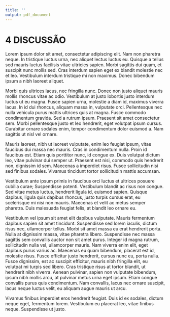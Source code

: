 ```yaml
---
title: ''
output: pdf_document
---
```



# 4 DISCUSSÃO

Lorem ipsum dolor sit amet, consectetur adipiscing elit. Nam non pharetra neque. In tristique luctus urna, nec aliquet lectus luctus eu. Quisque a tellus sed mauris luctus facilisis vitae ultricies sapien. Morbi sagittis dui quam, et suscipit nunc mollis sed. Cras interdum sapien eget ex blandit molestie nec et leo. Vestibulum interdum tristique mi non maximus. Donec bibendum ipsum a nibh laoreet aliquet.

Morbi quis ultrices lacus, nec fringilla nunc. Donec non justo aliquet mauris mollis rhoncus vitae ac odio. Vestibulum at justo lobortis justo interdum luctus ut eu magna. Fusce sapien urna, molestie a diam id, maximus viverra lacus. In id dui rhoncus, aliquam massa in, vulputate orci. Pellentesque nec nulla vehicula purus mattis ultrices quis at magna. Fusce commodo condimentum gravida. Sed a rutrum ipsum. Praesent sit amet consectetur sem. Morbi pellentesque justo et leo hendrerit, eget volutpat ipsum cursus. Curabitur ornare sodales enim, tempor condimentum dolor euismod a. Nam sagittis ut nisl vel ornare.

Mauris laoreet, nibh ut laoreet vulputate, enim leo feugiat ipsum, vitae faucibus dui massa nec mauris. Cras in condimentum nulla. Proin id faucibus est. Etiam quis porttitor nunc, id congue ex. Duis volutpat dictum leo, vitae pulvinar dui semper ut. Praesent est nisi, commodo quis hendrerit non, dignissim id sem. Maecenas a imperdiet risus. Fusce sollicitudin nisi sed finibus sodales. Vivamus tincidunt tortor sollicitudin mattis accumsan.

Vestibulum ante ipsum primis in faucibus orci luctus et ultrices posuere cubilia curae; Suspendisse potenti. Vestibulum blandit ac risus non congue. Sed vitae metus luctus, hendrerit ligula id, euismod sapien. Quisque dapibus, ligula quis dapibus rhoncus, justo turpis cursus erat, eu scelerisque mi nisi non mauris. Maecenas et velit ac metus semper pharetra. Duis malesuada feugiat felis, at blandit leo ornare eu.

Vestibulum vel ipsum sit amet elit dapibus vulputate. Mauris fermentum dapibus sapien sit amet tincidunt. Suspendisse sed lorem iaculis, dictum risus nec, ullamcorper tellus. Morbi sit amet massa eu erat hendrerit porta. Nulla at dignissim massa, vitae pharetra libero. Suspendisse nec massa sagittis sem convallis auctor non sit amet purus. Integer id magna rutrum, sollicitudin nulla vel, ullamcorper mauris. Nam viverra enim elit, eget dapibus purus varius ac. Maecenas eu quam bibendum, placerat est id, molestie risus. Fusce efficitur justo hendrerit, cursus nunc eu, porta nulla. Fusce dignissim, est ac suscipit efficitur, mauris nibh fringilla elit, eu volutpat mi turpis sed libero. Cras tristique risus at tortor blandit, ut hendrerit nibh viverra. Aenean pulvinar, sapien non vulputate bibendum, ipsum nibh mollis arcu, at pulvinar metus urna eget ipsum. Etiam congue convallis purus quis condimentum. Nam convallis, lacus nec ornare suscipit, lacus neque luctus velit, eu aliquam augue mauris ut arcu.

Vivamus finibus imperdiet eros hendrerit feugiat. Duis id ex sodales, dictum neque eget, fermentum lorem. Vestibulum eu placerat leo, vitae finibus neque. Suspendisse ut justo.